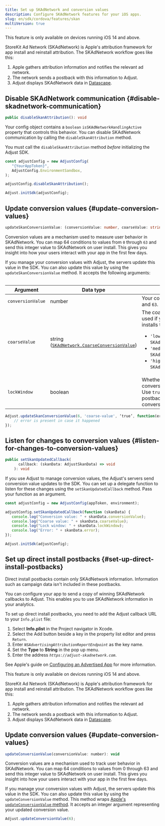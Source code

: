 ```yaml
---
title: Set up SKAdNetwork and conversion values
description: Configure SKAdNetwork features for your iOS apps.
slug: en/sdk/cordova/features/skan
multiVersion: true
---
```


<SdkVersion version="v5">

<Callout type="important">

This feature is only available on devices running iOS 14 and above.

</Callout>

StoreKit Ad Network (SKAdNetwork) is Apple's attribution framework for
app install and reinstall attribution. The SKAdNetwork workflow goes like this:

1. Apple gathers attribution information and notifies the relevant ad network.
2. The network sends a postback with this information to Adjust.
3. Adjust displays SKAdNetwork data in [Datascape](https://help.adjust.com/en/suite/article/datascape).

## Disable SKAdNetwork communication {#disable-skadnetwork-communication}

<CodeBlock title="Method signature">

```ts
public disableSkanAttribution(): void
```

</CodeBlock>

Your config object contains a `boolean` `isSKAdNetworkHandlingActive` property that controls this behavior. You can disable SKAdNetwork communication by calling the `disableSkanAttribution` method.

<Callout type="important">

You must call the `disableSkanAttribution` method _before_ initializing the Adjust SDK.

</Callout>

```js
const adjustConfig = new AdjustConfig(
   "{YourAppToken}",
   AdjustConfig.EnvironmentSandbox,
);

adjustConfig.disableSkanAttribution();

Adjust.initSdk(adjustConfig);
```

## Update conversion values {#update-conversion-values}

<CodeBlock title="Method signature">

```ts
updateSkanConversionValue: (conversionValue: number, coarseValue: string, lockWindow: boolean, callback: (error: string) => void) => void
```

</CodeBlock>

Conversion values are a mechanism used to measure user behavior in SKAdNetwork. You can map 64 conditions to values from `0` through `63` and send this integer value to SKAdNetwork on user install. This gives you insight into how your users interact with your app in the first few days.

If you manage your conversion values with Adjust, the servers update this value in the SDK. You can also update this value by using the `updateSkanConversionValue` method. It accepts the following arguments:

<Table>

| Argument          | Data type                                                                                                                            | Description                                                                                                                                                                                                                                                                                                                       |
| ----------------- | ------------------------------------------------------------------------------------------------------------------------------------ | --------------------------------------------------------------------------------------------------------------------------------------------------------------------------------------------------------------------------------------------------------------------------------------------------------------------------------- |
| `conversionValue` | number                                                                                                                               | Your conversion value. Must be between `0` and `63`.                                                                                                                                                                                                                                                                              |
| `coarseValue`     | string ([`SKAdNetwork.CoarseConversionValue`](https://developer.apple.com/documentation/storekit/skadnetwork/coarseconversionvalue)) | The coarse conversion value. This value is used if your app doesn't have sufficient installs to reach the privacy threshold.<ul><li>`'low'` (for `SKAdNetworkCoarseConversionValueLow`)</li><li>`'medium'` (for `SKAdNetworkCoarseConversionValueMedium`)</li><li>`'high'` (for `SKAdNetworkCoarseConversionValueHigh`)</li></ul> |
| `lockWindow`      | boolean                                                                                                                              | Whether to send the postback before the conversion window ends.<br/>Use `true` to tell the system to send the postback without waiting for the end of the conversion window. Defaults to `false`.                                                                                                                                 |

</Table>

```js
Adjust.updateSkanConversionValue(6, 'coarse-value', ‘true’, function(error) {
    // error is present in case it happened
});

```

## Listen for changes to conversion values {#listen-for-changes-to-conversion-values}

<CodeBlock title="Method signature">

```ts
public setSkanUpdatedCallback(
      callback: (skanData: AdjustSkanData) => void
    ): void

```

</CodeBlock>

If you use Adjust to manage conversion values, the Adjust's servers send conversion value updates to the SDK. You can set up a delegate function to listen for these changes using the `setSkanUpdatedCallback` method. Pass your function as an argument.

```js
const adjustConfig = new AdjustConfig(appToken, environment);

adjustConfig.setSkanUpdatedCallback(function (skanData) {
   console.log("Conversion value: " + skanData.conversionValue);
   console.log("Coarse value: " + skanData.coarseValue);
   console.log("Lock window: " + skanData.lockWindow);
   console.log("Error: " + skanData.error);
});

Adjust.initSdk(adjustConfig);
```

## Set up direct install postbacks {#set-up-direct-install-postbacks}

<Callout type="note">

Direct install postbacks contain only SKAdNetwork information. Information such as campaign data isn't included in these postbacks.

</Callout>

You can configure your app to send a copy of winning SKAdNetwork callbacks to Adjust. This enables you to use SKAdNetwork information in your analytics.

To set up direct install postbacks, you need to add the Adjust callback URL to your `Info.plist` file:

1. Select **Info.plist** in the Project navigator in Xcode.
2. Select the Add button beside a key in the property list editor and press `Return`.
3. Enter _`NSAdvertisingAttributionReportEndpoint`_ as the key name.
4. Set the **Type** to **String** in the pop up menu.
5. Enter the address _`https://adjust-skadnetwork.com`_.

<Callout type="seealso">

See Apple's guide on [Configuring an Advertised App](https://developer.apple.com/documentation/storekit/skadnetwork/configuring_an_advertised_app) for more information.

</Callout>

</SdkVersion>

<SdkVersion version="v4">

<Callout type="important">

This feature is only available on devices running iOS 14 and above.

</Callout>

StoreKit Ad Network (SKAdNetwork) is Apple's attribution framework for app install and reinstall attribution. The SKAdNetwork workflow goes like this:

1. Apple gathers attribution information and notifies the relevant ad network.
2. The network sends a postback with this information to Adjust.
3. Adjust displays SKAdNetwork data in [Datascape](https://help.adjust.com/en/suite/article/datascape).

## Update conversion values {#update-conversion-values}

<CodeBlock title="Method signature">

```js
updateConversionValue(conversionValue: number): void
```

</CodeBlock>

Conversion values are a mechanism used to track user behavior in SKAdNetwork. You can map 64 conditions to values from 0 through 63 and send this integer value to SKAdNetwork on user install. This gives you insight into how your users interact with your app in the first few days.

If you manage your conversion values with Adjust, the servers update this value in the SDK. You can also update this value by using the `updateConversionValue` method. This method wraps [Apple's `updateConversionValue` method](https://developer.apple.com/documentation/storekit/skadnetwork/3566697-updateconversionvalue). It accepts an integer argument representing your updated conversion value.

```js
Adjust.updateConversionValue(6);
```

</SdkVersion>
